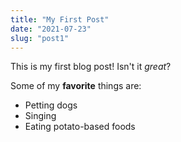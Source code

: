 ```yaml
---
title: "My First Post"
date: "2021-07-23"
slug: "post1"
---
```


This is my first blog post! Isn't it *great*?

Some of my **favorite** things are:

* Petting dogs
* Singing
* Eating potato-based foods